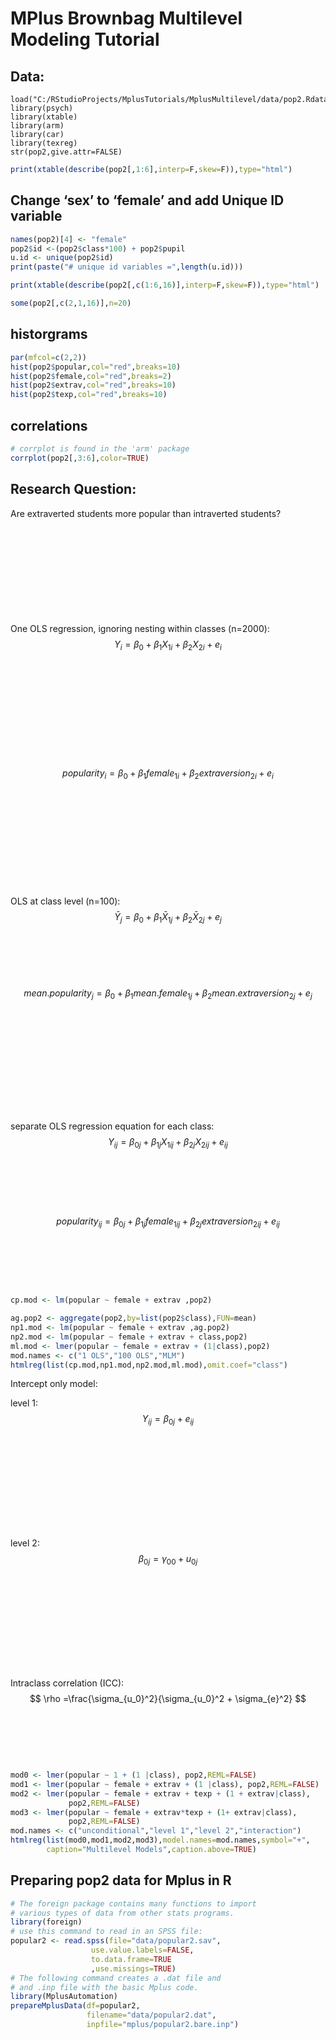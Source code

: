 # MPlus Brownbag Multilevel Modeling Tutorial

## Data:

```rdata
load("C:/RStudioProjects/MplusTutorials/MplusMultilevel/data/pop2.Rdata")
library(psych)
library(xtable)
library(arm)
library(car)
library(texreg)
str(pop2,give.attr=FALSE)
```


```r

print(xtable(describe(pop2[,1:6],interp=F,skew=F)),type="html")

```

## Change 'sex' to 'female' and add Unique ID variable 

```r
names(pop2)[4] <- "female"
pop2$id <-(pop2$class*100) + pop2$pupil
u.id <- unique(pop2$id)
print(paste("# unique id variables =",length(u.id)))
```


```r

print(xtable(describe(pop2[,c(1:6,16)],interp=F,skew=F)),type="html")
```

```r
some(pop2[,c(2,1,16)],n=20)

```

## historgrams

```r
par(mfcol=c(2,2))
hist(pop2$popular,col="red",breaks=10)
hist(pop2$female,col="red",breaks=2)
hist(pop2$extrav,col="red",breaks=10)
hist(pop2$texp,col="red",breaks=10)
```

## correlations

```r
# corrplot is found in the 'arm' package
corrplot(pop2[,3:6],color=TRUE)
```


## Research Question:


Are extraverted students more popular than intraverted students?
<br />
<br />
<br />
<br />
<br />
<br />
<br />
<br />
<br />
<br />

One OLS regression, ignoring nesting within classes (n=2000):
$$
Y_{i}=\beta_{0} + \beta_{1} X_{1i} + \beta_{2} X_{2i} + e_{i}
$$
<br />
<br />
<br />
<br />
<br />
<br />
<br />
<br />
<br />
<br />
$$
popularity_{i}=\beta_{0} + \beta_{1} female_{1i} + \beta_{2} extraversion_{2i} + e_{i}
$$

<br />
<br />
<br />
<br />
<br />
<br />
<br />
<br />
<br />
<br />
OLS at class level (n=100):
$$
\bar{Y}_{j}=\beta_{0} + \beta_{1} \bar{X}_{1j} + \beta_{2} \bar{X}_{2j} + e_{j}
$$
<br />
<br />
<br />
<br />
<br />
$$
mean.popularity_{j}=\beta_{0} + \beta_{1} mean.female_{1j} + \beta_{2} mean.extraversion_{2j} + e_{j}
$$
<br />
<br />
<br />
<br />
<br />
<br />
<br />
<br />
<br />
<br />

separate OLS regression equation for each class:
$$
Y_{ij}=\beta_{0j} + \beta_{1j}X_{1ij} + \beta_{2j}X_{2ij} + e_{ij}
$$
<br />
<br />
<br />
<br />
<br />

$$
popularity_{ij}=\beta_{0j} + \beta_{1j}female_{1ij} + \beta_{2j}extraversion_{2ij} + e_{ij}
$$
<br />
<br />
<br />
<br />
<br />
```r

cp.mod <- lm(popular ~ female + extrav ,pop2)

ag.pop2 <- aggregate(pop2,by=list(pop2$class),FUN=mean)
np1.mod <- lm(popular ~ female + extrav ,ag.pop2)
np2.mod <- lm(popular ~ female + extrav + class,pop2)
ml.mod <- lmer(popular ~ female + extrav + (1|class),pop2)
mod.names <- c("1 OLS","100 OLS","MLM")
htmlreg(list(cp.mod,np1.mod,np2.mod,ml.mod),omit.coef="class")
```


Intercept only model:

level 1: 
$$
Y_{ij}=\beta_{0j}+e_{ij}
$$
<br />
<br />
<br />
<br />
<br />
<br />
<br />
<br />
<br />
<br />
level 2:
$$
\beta_{0j}=\gamma_{00}+u_{0j}
$$
<br />
<br />
<br />
<br />
<br />
<br />
<br />
<br />
<br />
<br />
Intraclass correlation (ICC):
$$ 
\rho =\frac{\sigma_{u_0}^2}{\sigma_{u_0}^2 + \sigma_{e}^2}
$$
<br />
<br />
<br />
<br />
<br />

```r
mod0 <- lmer(popular ~ 1 + (1 |class), pop2,REML=FALSE)
mod1 <- lmer(popular ~ female + extrav + (1 |class), pop2,REML=FALSE)
mod2 <- lmer(popular ~ female + extrav + texp + (1 + extrav|class),
             pop2,REML=FALSE)
mod3 <- lmer(popular ~ female + extrav*texp + (1+ extrav|class),
             pop2,REML=FALSE)
mod.names <- c("unconditional","level 1","level 2","interaction")
htmlreg(list(mod0,mod1,mod2,mod3),model.names=mod.names,symbol="+",
        caption="Multilevel Models",caption.above=TRUE)
```


## Preparing pop2 data for Mplus in R
```r
# The foreign package contains many functions to import
# various types of data from other stats programs.
library(foreign)
# use this command to read in an SPSS file:
popular2 <- read.spss(file="data/popular2.sav",
                  use.value.labels=FALSE,
                  to.data.frame=TRUE
                  ,use.missings=TRUE) 
# The following command creates a .dat file and
# and .inp file with the basic Mplus code.
library(MplusAutomation)
prepareMplusData(df=popular2,
                 filename="data/popular2.dat",      
                 inpfile="mplus/popular2.bare.inp")
```

